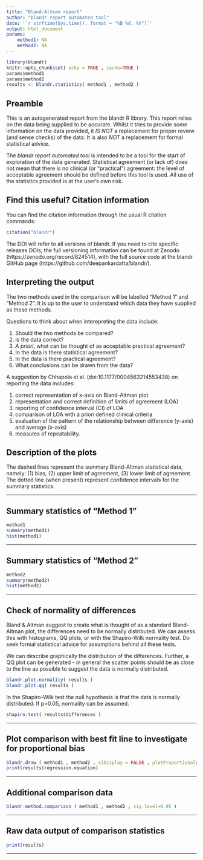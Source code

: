```yaml
---
title: "Bland-Altman report"
author: "blandr report automated tool"
date: '`r strftime(Sys.time(), format = "%B %d, %Y")`'
output: html_document
params:
    method1: NA
    method2: NA
---
```


```r
library(blandr)
knitr::opts_chunk$set( echo = TRUE , cache=TRUE )
params$method1
params$method2
results <- blandr.statistics( method1 , method2 )
```

## Preamble

This is an autogenerated report from the blandr R library. This report relies on the data being supplied to be accurate. Whilst it tries to provide some information on the data provided, it *IS NOT* a replacement for proper review (and sense checks) of the data. It is also *NOT* a replacement for formal statistical advice.  

The *blandr report automated tool* is intended to be a tool for the start of exploration of the data generated. Statistical agreement (or lack of) does not mean that there is no clinical (or "practical") agreement: the level of acceptable agreement should be defined before this tool is used. All use of the statistics provided is at the user's own risk.

## Find this useful? Citation information

You can find the citation information through the usual R citation commands:
```r
citation("blandr")
```

The DOI will refer to all versions of blandr. If you need to cite specific releases DOIs, the full versioning information can be found at Zenodo (https://zenodo.org/record/824514), with the full source code at the blandr GitHub page (https://github.com/deepankardatta/blandr/).

## Interpreting the output

The two methods used in the comparison will be labelled "Method 1" and "Method 2". It is up to the user to understand which data they have supplied as these methods.

Questions to think about when interepreting the data include:

1. Should the two methods be compared?
2. Is the data correct?
3. *A priori*, what can be thought of as acceptable practical agreement?
4. In the data is there statistical agreement?
5. In the data is there practical agreement?
6. What conclusions can be drawn from the data?

A suggestion by Chhapola et al. (doi:10.1177/0004563214553438) on reporting the data includes:

1. correct representation of x-axis on Bland-Altman plot
2. representation and correct definition of limits of agreement (LOA)
3. reporting of confidence interval (CI) of LOA
4. comparison of LOA with a priori defined clinical criteria
5. evaluation of the pattern of the relationship between difference (y-axis) and average (x-axis)
6. measures of repeatability.

## Description of the plots

The dashed lines represent the summary Bland-Altman statistical data, namely: (1) bias, (2) upper limit of agreement, (3) lower limit of agreement. The dotted line (when present) represent confidence intervals for the summary statistics.

***

## Summary statistics of "Method 1"

```r
method1
summary(method1)
hist(method1)
```

***

## Summary statistics of "Method 2"

```r
method2
summary(method2)
hist(method2)
```

***

## Check of normality of differences

Bland & Altman suggest to create what is thought of as a standard Bland-Altman plot, the differences need to be normally distributed. We can assess this with histograms, QQ plots, or with the Shapiro-Wilk normality test. Do seek formal statistical advice for assumptions behind all these tests.

We can describe graphically the distribution of the differences. Further, a QQ plot can be generated - in general the scatter points should be as close to the line as possible to suggest the data is normally distributed.
```r
blandr.plot.normality( results )
blandr.plot.qq( results )
```

In the Shapiro-Wilk test the null hypothesis is that the data is normally distributed. If p>0.05, normality can be assumed.
```r
shapiro.test( results$differences )
```

***

## Plot comparison with best fit line to investigate for proportional bias

```r
blandr.draw ( method1 , method2 , ciDisplay = FALSE , plotProportionalBias = TRUE )
print(results$regression.equation)
```

***

## Additional comparison data

```r
blandr.method.comparison ( method1 , method2 , sig.level=0.95 )
```

***

## Raw data output of comparison statistics
```r
print(results)
```

***
